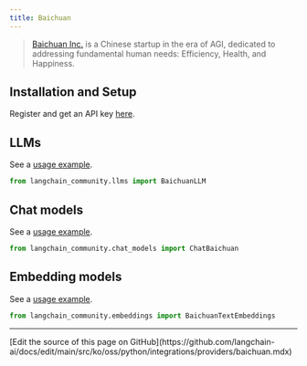 ```yaml
---
title: Baichuan
---
```


>[Baichuan Inc.](https://www.baichuan-ai.com/) is a Chinese startup in the era of AGI,
> dedicated to addressing fundamental human needs: Efficiency, Health, and Happiness.


## Installation and Setup

Register and get an API key [here](https://platform.baichuan-ai.com/).

## LLMs

See a [usage example](/oss/python/integrations/llms/baichuan).

```python
from langchain_community.llms import BaichuanLLM
```

## Chat models

See a [usage example](/oss/python/integrations/chat/baichuan).

```python
from langchain_community.chat_models import ChatBaichuan
```

## Embedding models

See a [usage example](/oss/python/integrations/text_embedding/baichuan).

```python
from langchain_community.embeddings import BaichuanTextEmbeddings
```

---

<Callout icon="pen-to-square" iconType="regular">
  [Edit the source of this page on GitHub](https://github.com/langchain-ai/docs/edit/main/src/ko/oss/python/integrations/providers/baichuan.mdx)
</Callout>
